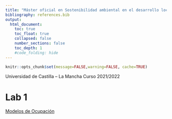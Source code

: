 ```yaml
---
title: "Máster oficial en Sostenibilidad ambiental en el desarrollo local y territorial"
bibliography: references.bib
output:
  html_document:
    toc: true
    toc_float: true
    collapsed: false
    number_sections: false
    toc_depth: 1
    #code_folding: hide
---
```


```r
knitr::opts_chunk$set(message=FALSE,warning=FALSE, cache=TRUE)
```

Universidad de Castilla – La Mancha
Curso 2021/2022 

# Lab 1
[Modelos de Ocupación](https://jabiologo.github.io/web/tutorials/lab1modelosOcupacion.html)
